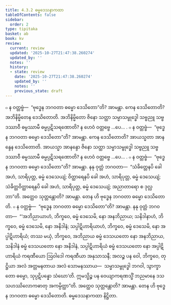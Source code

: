 ```yaml
---
title: 4.3.2 ဓမ္မဒေသနာကထာ
tableOfContents: false
sidebar:
  order: 2
type: tipitaka
basket: ab
book: kv
review:
  current: review
  updated: '2025-10-27T21:47:38.260274'
  updated_by: ''
  notes: ''
  history:
  - state: review
    date: '2025-10-27T21:47:38.260274'
    updated_by: ''
    notes: ''
    previous_state: draft
---
```



<ReviewStatus review={frontmatter.review} showDetails={true} />

<HypothesisAnnotation frontmatter={frontmatter} />

<DynamicBreadcrumb />

<Division number="804" book="kv" e="ch" v="32" p="406">

<Paragraph number="2516" book="kv">
๐ န ဝတ္တဗ္ဗံ—  “ဗုဒ္ဓေန ဘဂဝတာ ဓမ္မော ဒေသိတော”တိ? အာမန္တာ. ကေန ဒေသိတောတိ? အဘိနိမ္မိတေန ဒေသိတောတိ. အဘိနိမ္မိတော ဇိနော သတ္ထာ သမ္မာသမ္ဗုဒ္ဓေါ သဗ္ဗညူ သဗ္ဗဒဿာဝီ ဓမ္မဿာမီ ဓမ္မပ္ပဋိသရဏောတိ? န ဟေဝံ ဝတ္တဗ္ဗေ …ပေ… .
</Paragraph>

<Paragraph number="2517" book="kv">
๐ န ဝတ္တဗ္ဗံ—  “ဗုဒ္ဓေန ဘဂဝတာ ဓမ္မော ဒေသိတော”တိ? အာမန္တာ. ကေန ဒေသိတောတိ? အာယသ္မတာ အာနန္ဒေန ဒေသိတောတိ. အာယသ္မာ အာနန္ဒော ဇိနော သတ္ထာ သမ္မာသမ္ဗုဒ္ဓေါ သဗ္ဗညူ သဗ္ဗဒဿာဝီ ဓမ္မဿာမီ ဓမ္မပ္ပဋိသရဏောတိ? န ဟေဝံ ဝတ္တဗ္ဗေ …ပေ… .
</Paragraph>

</Division>
<Division number="805" book="kv" e="ch" v="32" p="406">

<Paragraph number="2518" book="kv">
๐ န ဝတ္တဗ္ဗံ—  “ဗုဒ္ဓေန ဘဂဝတာ ဓမ္မော ဒေသိတော”တိ? အာမန္တာ. နနု ဝုတ္တံ ဘဂဝတာ—  “သံခိတ္တေနပိ ခေါ အဟံ, သာရိပုတ္တ, ဓမ္မံ ဒေသေယျံ; ဝိတ္ထာရေနပိ ခေါ အဟံ, သာရိပုတ္တ, ဓမ္မံ ဒေသေယျံ; သံခိတ္တဝိတ္ထာရေနပိ ခေါ အဟံ, သာရိပုတ္တ, ဓမ္မံ ဒေသေယျံ; အညာတာရော စ ဒုလ္လဘာ”တိ. အတ္ထေဝ သုတ္တန္တောတိ? အာမန္တာ. တေန ဟိ ဗုဒ္ဓေန ဘဂဝတာ ဓမ္မော ဒေသိတောတိ.
</Paragraph>

</Division>
<Division number="806" book="kv" e="ch" v="32" p="407">

<Paragraph number="2519" book="kv">
๐ န ဝတ္တဗ္ဗံ—  “ဗုဒ္ဓေန ဘဂဝတာ ဓမ္မော ဒေသိတော”တိ? အာမန္တာ. နနု ဝုတ္တံ ဘဂဝတာ—  “‘အဘိညာယာဟံ, ဘိက္ခဝေ, ဓမ္မံ ဒေသေမိ, နော အနဘိညာယ; သနိဒါနာဟံ, ဘိက္ခဝေ, ဓမ္မံ ဒေသေမိ, နော အနိဒါနံ; သပ္ပါဋိဟာရိယာဟံ, ဘိက္ခဝေ, ဓမ္မံ ဒေသေမိ, နော အပ္ပါဋိဟာရိယံ; တဿ မယှံ, ဘိက္ခဝေ, အဘိညာယ ဓမ္မံ ဒေသယတော နော အနဘိညာယ, သနိဒါနံ ဓမ္မံ ဒေသယတော နော အနိဒါနံ, သပ္ပါဋိဟာရိယံ ဓမ္မံ ဒေသယတော နော အပ္ပါဋိဟာရိယံ ကရဏီယော ဩဝါဒေါ ကရဏီယာ အနုသာသနီ; အလဉ္စ ပန ဝေါ, ဘိက္ခဝေ, တုဋ္ဌိယာ အလံ အတ္တမနတာယ အလံ သောမနဿာယ—  သမ္မာသမ္ဗုဒ္ဓေါ ဘဂဝါ, သွာက္ခာတော ဓမ္မော, သုပ္ပဋိပန္နော သံဃော’တိ. ဣမသ္မိဉ္စ ပန ဝေယျာကရဏသ္မိံ ဘညမာနေ ဒသသဟဿိလောကဓာတု အကမ္ပိတ္ထာ”တိ. အတ္ထေဝ သုတ္တန္တောတိ? အာမန္တာ. တေန ဟိ ဗုဒ္ဓေန ဘဂဝတာ ဓမ္မော ဒေသိတောတိ.

</Paragraph>
</Division>

<Paragraph number="2520" type="center" book="kv">
ဓမ္မဒေသနာကထာ နိဋ္ဌိတာ.
</Paragraph>